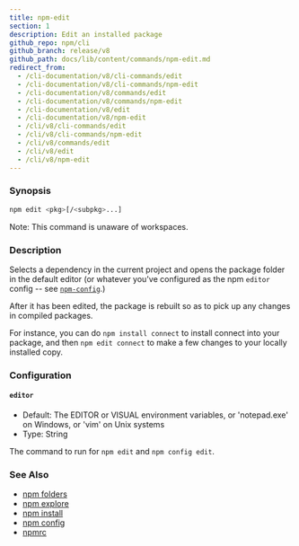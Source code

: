 ```yaml
---
title: npm-edit
section: 1
description: Edit an installed package
github_repo: npm/cli
github_branch: release/v8
github_path: docs/lib/content/commands/npm-edit.md
redirect_from:
  - /cli-documentation/v8/cli-commands/edit
  - /cli-documentation/v8/cli-commands/npm-edit
  - /cli-documentation/v8/commands/edit
  - /cli-documentation/v8/commands/npm-edit
  - /cli-documentation/v8/edit
  - /cli-documentation/v8/npm-edit
  - /cli/v8/cli-commands/edit
  - /cli/v8/cli-commands/npm-edit
  - /cli/v8/commands/edit
  - /cli/v8/edit
  - /cli/v8/npm-edit
---
```


### Synopsis

```bash
npm edit <pkg>[/<subpkg>...]
```

Note: This command is unaware of workspaces.

### Description

Selects a dependency in the current project and opens the package folder in the default editor (or whatever you've configured as the npm `editor` config -- see [`npm-config`](npm-config).)

After it has been edited, the package is rebuilt so as to pick up any changes in compiled packages.

For instance, you can do `npm install connect` to install connect into your package, and then `npm edit connect` to make a few changes to your locally installed copy.

### Configuration

#### `editor`

- Default: The EDITOR or VISUAL environment variables, or 'notepad.exe' on Windows, or 'vim' on Unix systems
- Type: String

The command to run for `npm edit` and `npm config edit`.

### See Also

- [npm folders](/cli/v8/configuring-npm/folders)
- [npm explore](/cli/v8/commands/npm-explore)
- [npm install](/cli/v8/commands/npm-install)
- [npm config](/cli/v8/commands/npm-config)
- [npmrc](/cli/v8/configuring-npm/npmrc)
